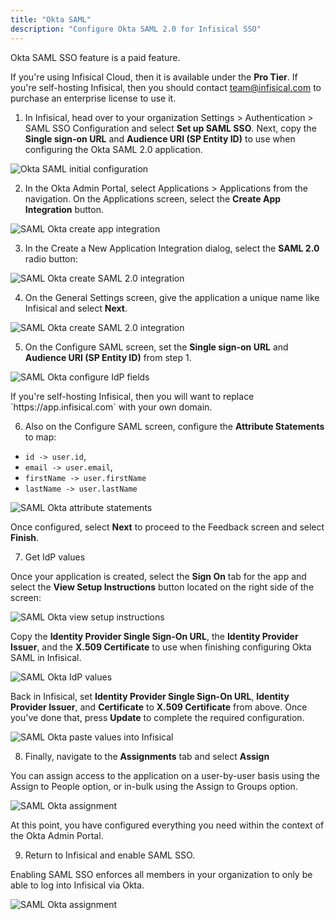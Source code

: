 ```yaml
---
title: "Okta SAML"
description: "Configure Okta SAML 2.0 for Infisical SSO"
---
```


<Info>
   Okta SAML SSO feature is a paid feature.
   
   If you're using Infisical Cloud, then it is available under the **Pro Tier**. If you're self-hosting Infisical,
   then you should contact team@infisical.com to purchase an enterprise license to use it.
</Info>

1. In Infisical, head over to your organization Settings > Authentication > SAML SSO Configuration and select **Set up SAML SSO**.
   Next, copy the **Single sign-on URL** and **Audience URI (SP Entity ID)** to use when configuring the Okta SAML 2.0 application.

![Okta SAML initial configuration](../../../images/sso/okta/init-config.png)

2. In the Okta Admin Portal, select Applications > Applications from the
   navigation. On the Applications screen, select the **Create App Integration**
   button.

![SAML Okta create app integration](../../../images/sso/okta/create-app-integration.png)

3. In the Create a New Application Integration dialog, select the **SAML 2.0** radio button:

![SAML Okta create SAML 2.0 integration](../../../images/sso/okta/create-saml-app.png)

4. On the General Settings screen, give the application a unique name like Infisical and select **Next**.

![SAML Okta create SAML 2.0 integration](../../../images/sso/okta/general-settings.png)

5. On the Configure SAML screen, set the **Single sign-on URL** and **Audience URI (SP Entity ID)** from step 1.

![SAML Okta configure IdP fields](../../../images/sso/okta/configure-saml.png)

<Note>
  If you're self-hosting Infisical, then you will want to replace
  `https://app.infisical.com` with your own domain.
</Note>

6. Also on the Configure SAML screen, configure the **Attribute Statements** to map:

- `id -> user.id`,
- `email -> user.email`,
- `firstName -> user.firstName`
- `lastName -> user.lastName`

![SAML Okta attribute statements](../../../images/sso/okta/attribute-statements.png)

Once configured, select **Next** to proceed to the Feedback screen and select **Finish**.

7. Get IdP values

Once your application is created, select the **Sign On** tab for the app and select the **View Setup Instructions** button located on the right side of the screen:

![SAML Okta view setup instructions](../../../images/sso/okta/view-setup-instructions.png)

Copy the **Identity Provider Single Sign-On URL**, the **Identity Provider Issuer**, and the **X.509 Certificate** to use when finishing configuring Okta SAML in Infisical.

![SAML Okta IdP values](../../../images/sso/okta/idp-values.png)

Back in Infisical, set **Identity Provider Single Sign-On URL**, **Identity Provider Issuer**,
and **Certificate** to **X.509 Certificate** from above. Once you've done that, press **Update** to complete the required configuration.

![SAML Okta paste values into Infisical](../../../images/sso/okta/idp-values-2.png)

8. Finally, navigate to the **Assignments** tab and select **Assign**

You can assign access to the application on a user-by-user basis using the Assign to People option, or in-bulk using the Assign to Groups option.

![SAML Okta assignment](../../../images/sso/okta/assignment.png)

At this point, you have configured everything you need within the context of the Okta Admin Portal.

9. Return to Infisical and enable SAML SSO.

Enabling SAML SSO enforces all members in your organization to only be able to log into Infisical via Okta.

![SAML Okta assignment](../../../images/sso/okta/enable-saml.png)
